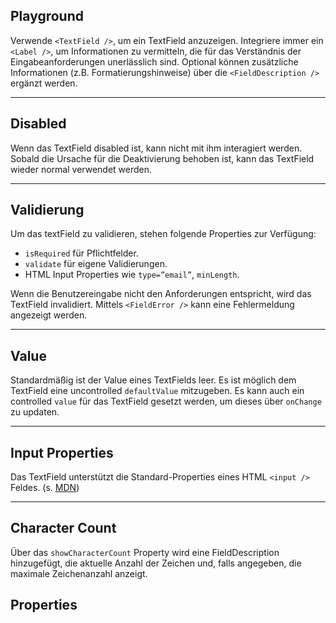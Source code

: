 ## Playground

Verwende `<TextField />`, um ein TextField anzuzeigen. Integriere immer ein
`<Label />`, um Informationen zu vermitteln, die für das Verständnis der
Eingabeanforderungen unerlässlich sind. Optional können zusätzliche
Informationen (z.B. Formatierungshinweise) über die `<FieldDescription />`
ergänzt werden.

<LiveCodeEditor />

---

## Disabled

Wenn das TextField disabled ist, kann nicht mit ihm interagiert werden. Sobald
die Ursache für die Deaktivierung behoben ist, kann das TextField wieder normal
verwendet werden.

<LiveCodeEditor example="disabled" editorCollapsed />

---

## Validierung

Um das textField zu validieren, stehen folgende Properties zur Verfügung:

- `isRequired` für Pflichtfelder.
- `validate` für eigene Validierungen.
- HTML Input Properties wie `type=”email”`, `minLength`.

Wenn die Benutzereingabe nicht den Anforderungen entspricht, wird das TextField
invalidiert. Mittels `<FieldError />` kann eine Fehlermeldung angezeigt werden.

<LiveCodeEditor example="invalid" editorCollapsed />

---

## Value

Standardmäßig ist der Value eines TextFields leer. Es ist möglich dem TextField
eine uncontrolled `defaultValue` mitzugeben. Es kann auch ein controlled `value`
für das TextField gesetzt werden, um dieses über `onChange` zu updaten.

<LiveCodeEditor example="defaultValue" editorCollapsed />

---

## Input Properties

Das TextField unterstützt die Standard-Properties eines HTML `<input />` Feldes.
(s. [MDN](https://developer.mozilla.org/en-US/docs/Web/HTML/Element/input))

<LiveCodeEditor example="inputProps" editorCollapsed />

---

## Character Count

Über das `showCharacterCount` Property wird eine FieldDescription hinzugefügt,
die aktuelle Anzahl der Zeichen und, falls angegeben, die maximale Zeichenanzahl
anzeigt.

<LiveCodeEditor example="characterCount" editorCollapsed />

## Properties

<PropertiesTables />
